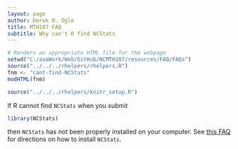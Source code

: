 ```yaml
---
layout: page
author: Derek H. Ogle
title: MTH107 FAQ
subtitle: Why can't R find NCStats
---
```


```r
# Renders an appropriate HTML file for the webpage
setwd("C:/aaaWork/Web/GitHub/NCMTH107/resources/FAQ/FAQs")
source("../../../rhelpers/rhelpers.R")
fnm <- "cant-find-NCStats"
modHTML(fnm)
```

```r
source("../../../rhelpers/knitr_setup.R")
```

If R cannot find `NCStats` when you submit
```r
library(NCStats)
```

then `NCStats` has not been properly installed on your computer.  See [this FAQ](install-NCStats.html) for directions on how to install `NCStats`.
